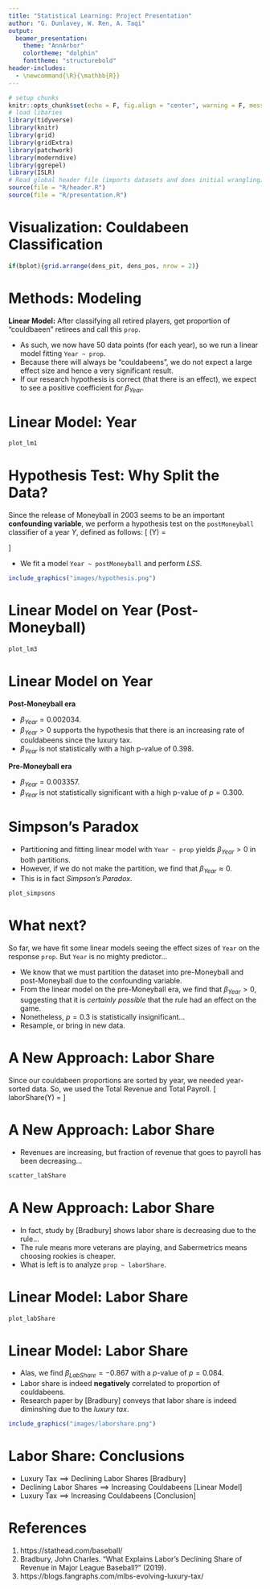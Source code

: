 ```yaml
---
title: "Statistical Learning: Project Presentation"
author: "G. Dunlavey, W. Ren, A. Taqi"
output:
  beamer_presentation:
    theme: "AnnArbor"
    colortheme: "dolphin"
    fonttheme: "structurebold"
header-includes:
  - \newcommand{\R}{\mathbb{R}}
---
```


```r
# setup chunks
knitr::opts_chunk$set(echo = F, fig.align = "center", warning = F, message = F, fig.height = 2.75, fig.width = 4)
# load libaries
library(tidyverse)
library(knitr)
library(grid)
library(gridExtra)
library(patchwork)
library(moderndive)
library(ggrepel)
library(ISLR)
# Read global header file (imports datasets and does initial wrangling)
source(file = "R/header.R")
source(file = "R/presentation.R")
```

# Visualization: Couldabeen Classification

```r
if(bplot){grid.arrange(dens_pit, dens_pos, nrow = 2)}
```

# Methods: Modeling

 **Linear Model:** After classifying all retired players, get proportion of "couldbaeen" retirees and call this `prop`.
 
- As such, we now have $50$ data points (for each year), so we run a linear model fitting `Year ~ prop`.
- Because there will always be "couldabeens", we do not expect a large effect size and hence a very significant result.
- If our research hypothesis is correct (that there is an effect), we expect to see a positive coefficient for $\beta_{Year}$.

# Linear Model: Year

```r
plot_lm1
```

# Hypothesis Test: Why Split the Data?

Since the release of Moneyball in 2003 seems to be an important **confounding variable**, we perform a hypothesis test on the `postMoneyball` classifier of a year $Y$, defined as follows:
\[
\text{postMoneyball}(Y) = \begin{cases}
True, Y > 2003 \\
False, Y \leq 2003
\end{cases}
\]

- We fit a model `Year ~ postMoneyball` and perform *LSS*.

```r
include_graphics("images/hypothesis.png")
```

# Linear Model on Year (Post-Moneyball)

```r
plot_lm3
```

# Linear Model on Year

**Post-Moneyball era** 

- $\beta_{Year} = 0.002034$. 
- $\beta_{Year} > 0$ supports the hypothesis that there is an increasing rate of couldabeens since the luxury tax.
- $\beta_{Year}$ is not statistically with a high p-value of $0.398$.

**Pre-Moneyball era** 

- $\beta_{Year} = 0.003357$. 
- $\beta_{Year}$ is not statistically significant with a high p-value of $p = 0.300$.

# Simpson's Paradox

- Partitioning and fitting linear model with `Year ~ prop` yields $\beta_{Year} > 0$ in both partitions.
- However, if we do not make the partition, we find that $\beta_{Year} \approx 0$. 
- This is in fact *Simpson's Paradox*.

```r
plot_simpsons
```

# What next?

So far, we have fit some linear models seeing the effect sizes of `Year` on the response `prop`. But `Year` is no mighty predictor...

- We know that we must partition the dataset into pre-Moneyball and post-Moneyball due to the confounding variable.
- From the linear model on the pre-Moneyball era, we find that $\beta_{Year} > 0$, suggesting that it is *certainly possible* that the rule had an effect on the game.
- Nonetheless, $p = 0.3$ is statistically insignificant...
- Resample, or bring in new data.

# A New Approach: Labor Share

Since our couldabeen proportions are sorted by year, we needed year-sorted data. So, we used the Total Revenue and Total Payroll.
\[
laborShare(Y) = \frac{totalPayroll(Y)}{totalRevenue(Y)}
\]

# A New Approach: Labor Share

- Revenues are increasing, but fraction of revenue that goes to payroll has been decreasing...

```r
scatter_labShare
```

# A New Approach: Labor Share

- In fact, study by [Bradbury] shows labor share is decreasing due to the rule...
- The rule means more veterans are playing, and Sabermetrics means choosing rookies is cheaper.
- What is left is to analyze `prop ~ laborShare`.

# Linear Model: Labor Share

```r
plot_labShare
```

# Linear Model: Labor Share

- Alas, we find $\beta_{LabShare} = -0.867$ with a $p$-value of $p = 0.084$.
- Labor share is indeed **negatively** correlated to proportion of couldabeens.
- Research paper by [Bradbury] conveys that labor share is indeed diminshing due to the *luxury tax*.

```r
include_graphics("images/laborshare.png")
```

# Labor Share: Conclusions

- $\text{Luxury Tax} \implies \text{Declining Labor Shares}$ [Bradbury]
- $\text{Declining Labor Shares} \implies \text{Increasing Couldabeens}$ [Linear Model]
- $\text{Luxury Tax} \implies \text{Increasing Couldabeens}$ [Conclusion]

# References

(1) https://stathead.com/baseball/
(2) Bradbury, John Charles. “What Explains Labor's Declining Share of Revenue in Major League Baseball?” (2019).
(3) https://blogs.fangraphs.com/mlbs-evolving-luxury-tax/

